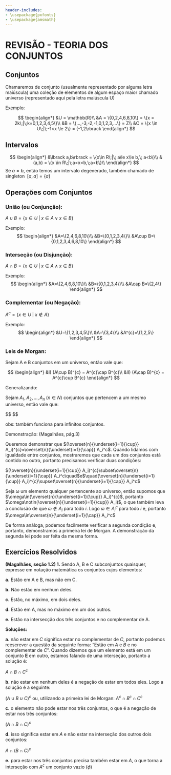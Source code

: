 ```yaml
---
header-includes:
- \usepackage{pxfonts}
- \usepackage{amsmath}
---
```


# REVISÃO - TEORIA DOS CONJUNTOS

## Conjuntos

Chamaremos de conjunto (usualmente representado por alguma letra maiúscula) uma coleção de elementos de algum espaço maior chamado universo (representado aqui pela letra maiúscula U)

Exemplo:

$$
\begin{align*}
&U = \mathbb{R}\\
&A = \{0,2,4,6,8,10\} = \{x = 2k\;|\;k=0,1,2,3,4,5\}\\
&B = \{...,-3,-2,-1,0,1,2,3,...\} = Z\\
&C = \{x \in U\;|\;-1<x \le 2\} = (-1,2\rbrack
\end{align*}
$$

## Intervalos

$$
\begin{align*}
&\lbrack a,b\rbrack = \{x\in R\;|\; a\le x\le b,\; a<b\}\\
&(a,b) = \{x \in R\;|\;a<x<b,\;a<b\}\\
\end{align*}
$$
Se $a = b$, então temos um intervalo degenerado, também chamado de singleton
$\;\lbrack a,a\rbrack = \{a\}$

## Operações com Conjuntos

### União (ou Conjunção): 
$A \cup B = \{x \in U\;|\;x\in A\vee x\in B\}$

Exemplo:
$$
\begin{align*}
&A=\{2,4,6,8,10\}\\
&B=\{0,1,2,3,4\}\\
&A\cup B=\{0,1,2,3,4,6,8,10\}
\end{align*}
$$

### Interseção (ou Disjunção): 
$A\cap B = \{x\in U\;|\;x\in A\wedge x\in B\}$

Exemplo:
$$
\begin{align*}
&A=\{2,4,6,8,10\}\\
&B=\{0,1,2,3,4\}\\
&A\cap B=\{2,4\}
\end{align*}
$$

### Complementar (ou Negação):
$A^{c} = \{x\in U\;|\;x\notin A\}$

Exemplo:
$$
\begin{align*}
&U=\{1,2,3,4,5\}\\
&A=\{3,4\}\\
&A^{c}=\{1,2,5\}
\end{align*}
$$

### Leis de Morgan:

Sejam A e B conjuntos em um universo, então vale que:

$$
\begin{align*}
&I) (A\cup B)^{c} = A^{c}\cap B^{c}\\
&II) (A\cap B)^{c} = A^{c}\cup B^{c}
\end{align*}
$$

Generalizando:

Sejam $A_1,A_2,...,A_n\;(n\in N)$ conjuntos que pertencem a um mesmo universo, então vale que:

$$
\begin{align*}
&I)\;(\overset{n}{\underset{i=1}{\cup}} A_i)^{c}=
\overset{n}{\underset{i=1}{\cap}} A_i^c
\quad \text{ou}\quad(A_1\cup A_2\;...\;\cup\;A_n)^{c}=(A_1^{c}\cap A_2^{c}\;...\;\cap\;A_n^c)\\

&II)\;(\overset{n}{\underset{i=1}{\cap}} A_i)^{c}=
\overset{n}{\underset{i=1}{\cup}} A_i^{c}
\quad \text{ou}\quad(A_1\cap A_2\;...\;\cap\;A_n)^{c}=(A_1^{c}\cup A_2^{c}\;...\;\cup \;A_n^c)\\
\end{align*}
$$

obs: também funciona para infinitos conjuntos.

Demonstração: (Magalhães, pág.3)

Queremos demonstrar que $(\overset{n}{\underset{i=1}{\cup}} A_i)^{c}=\overset{n}{\underset{i=1}{\cap}} A_i^c$. Quando lidamos com igualdade entre conjuntos, mostraremos que cada um dos conjuntos está contido no outro, portanto precisamos verificar duas condições:

$(\overset{n}{\underset{i=1}{\cup}} A_i)^{c}\subset\overset{n}{\underset{i=1}{\cap}} A_i^c\quad$e$\quad(\overset{n}{\underset{i=1}{\cup}} A_i)^{c}\supset\overset{n}{\underset{i=1}{\cap}} A_i^c$

Seja $\omega$ um elemento qualquer pertencente ao universo, então supomos que $\omega\in(\overset{n}{\underset{i=1}{\cup}} A_i)^{c}$, portanto $\omega\notin(\overset{n}{\underset{i=1}{\cup}} A_i)$, o que também leva a conclusão de que $\omega\notin A_i$ para todo $i$. Logo $\omega\in A_i^{c}$ para todo $i$ e, portanto $\omega\in\overset{n}{\underset{i=1}{\cap}} A_i^c$

De forma análoga, podemos facilmente verificar a segunda condição e, portanto, demonstramos a primeira lei de Morgan. A demonstração da segunda lei pode ser feita da mesma forma.

## Exercícios Resolvidos

**(Magalhães, seção 1.2) 1.** Sendo A, B e C subconjuntos quaisquer, expresse em notação matemática os conjuntos cujos elementos:

  **a.** Estão em A e B, mas não em C.
  
  **b.** Não estão em nenhum deles.
  
  **c.** Estão, no máximo, em dois deles.
  
  **d.** Estão em A, mas no máximo em um dos outros.
  
  **e.** Estão na intersecção dos três conjuntos e no complementar de A.
  
**Soluções:**

**a.** não estar em $C$ significa estar no complementar de $C$, portanto podemos reescrever a questão da seguinte forma: "Estão em $A$ e $B$ e no complementar de $C$". Quando dizemos que um elemento está em um conjunto **E** em outro, estamos falando de uma interseção, portanto a solução é:

$A\cap B\cap C^{c}$

**b.** não estar em nenhum deles é a negação de estar em todos eles. Logo a solução é a seguinte:

$(A\cup B\cup C)^{c}$ ou, utilizando a primeira lei de Morgan: $A^{c}\cap B^{c}\cap C^{c}$

**c.** o elemento não pode estar nos três conjuntos, o que é a negação de estar nos três conjuntos:

$(A\cap B\cap C)^{c}$

**d.** isso significa estar em $A$ e não estar na interseção dos outros dois conjuntos:

$A\cap(B\cap C)^c$

**e.** para estar nos três conjuntos precisa também estar em $A$, o que torna a interseção com $A^c$ um conjunto vazio $(\phi)$
